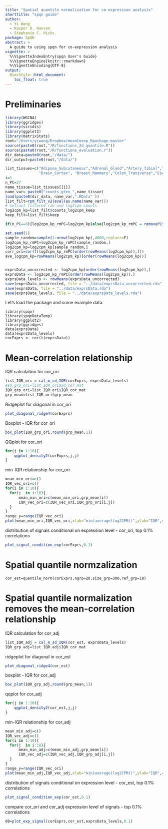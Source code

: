 ```yaml
---
title: "Spatial quantile normalization for co-expression analysis"
shorttitle: "spqn guide"
author:
  - Yi Wang
  - Kasper D. Hansen
  - Stephanie C. Hicks
package: SpQN
abstract: >
  A guide to using spqn for co-expression analysis
vignette: >
  %\VignetteIndexEntry{spqn User's Guide}
  %\VignetteEngine{knitr::rmarkdown}
  %\VignetteEncoding{UTF-8}  
output:
  BiocStyle::html_document:
    toc_float: true
---
```


# Preliminaries

```r
library(WGCNA)
library(ggridges)
library(viridis)
library(ggplot2)
library(matrixStats)
root="/Users/yiwang/Dropbox/meanCoexp_Rpackage-master"
source(paste0(root,"/R/functions_2d_quantile.R"))
source(paste0(root,"/R/functions_evaluation.r"))
dir_data=paste0(root,"/data/")
dir_output=paste0(root,"/data/")

list_tissues=c("Adipose_Subcutaneous","Adrenal_Gland","Artery_Tibial","Brain_Cerebellum",
               "Brain_Cortex", "Breast_Mammary","Colon_Transverse","Esophagus_Mucosa","Heart_Left_Ventricle")
i=1
n_PC=27
name_tissue=list_tissues[[i]]
name_var= paste0("counts_gtex_",name_tissue)
load(paste0(dir_data, name_var,".RData" ))
list_filt=rpm_filt_v2(eval(as.name(name_var)))
# extract filtered raw and log2cpm counts
log2cpm_kp=list_filt$counts_log2cpm_keep
keep_filt=list_filt$keep

if(n_PC==0){log2cpm_kp_rmPC=log2cpm_kp}else{log2cpm_kp_rmPC = removePCs(log2cpm_kp,n_PC)}

set.seed(1)
sample_random=sample(1:nrow(log2cpm_kp),4000,replace=F)
log2cpm_kp_rmPC=log2cpm_kp_rmPC[sample_random,]
log2cpm_kp=log2cpm_kp[sample_random,]
corr_ori=cor(t(log2cpm_kp_rmPC[order(rowMeans(log2cpm_kp)),]))
ave_logcpm_kp=rowMeans(log2cpm_kp)[order(rowMeans(log2cpm_kp))]


exprsData_uncorrected <- log2cpm_kp[order(rowMeans(log2cpm_kp)),]
exprsData <- log2cpm_kp_rmPC[order(rowMeans(log2cpm_kp)),]
exprsData_levels <- rowMeans(exprsData_uncorrected)
save(exprsData_uncorrected, file = "../data/exprsData_uncorrected.rda", compress = "xz")
save(exprsData, file = "../data/exprsData.rda")
save(exprsData_levels, file = "../data/exprsData_levels.rda")

```

Let's load the package and some example data.

```load
library(spqn)
library(spqnDataTemp)
library(ggplot2)
library(ggridges)
data(exprsData)
data(exprsData_levels)
corExprs <- cor(t(exprsData))
```

# Mean-correlation relationship


IQR calculation for cor_ori
```r
list_IQR_ori = cal_m_sd_IQR(corExprs, exprsData_levels)
#sd_grp_ori=list_IQR_ori$sd_cor_mat
IQR_grp_ori=list_IQR_ori$IQR_cor_mat
grp_mean=list_IQR_ori$grp_mean
```

Ridgeplot for diagonal in cor_ori
```r
plot_diagonal_ridge4(corExprs)
```

Boxplot - IQR for cor_ori
```r
box_plot(IQR_grp_ori,round(grp_mean,1))
```

QQplot for cor_ori
```r
for(j in 1:10){
    qqplot_density2(corExprs,j,j)
}
```

min-IQR relationship for cor_ori 
```r
mean_min_ori=c()
IQR_vec_ori=c()
for(i in 1:10){
  for(j  in i:10){
      mean_min_ori=c(mean_min_ori,grp_mean[i])
      IQR_vec_ori=c(IQR_vec_ori,IQR_grp_ori[i,j])
  }
}
range_y=range(IQR_vec_ori)
plot(mean_min_ori,IQR_vec_ori,xlab="min(average(log2CPM))",ylab="IQR",cex.lab=1.5,cex.axis=1.2,col="blue",ylim=range_y)
```

distribution of signals conditional on expression level - cor_ori, top 0.1% correlations
```r
plot_signal_condition_exp(corExprs,0.1)
```

# Spatial quantile normzalization

```spqn
cor_est=quantile_norm(corExprs,ngrp=20,size_grp=300,ref_grp=18)
```

# Spatial quantile normalization removes the mean-correlation relationship

IQR calculation for cor_adj
```r
list_IQR_adj = cal_m_sd_IQR(cor_est, exprsData_levels)
IQR_grp_adj=list_IQR_adj$IQR_cor_mat
```

ridgeplot for diagonal in cor_est
```r
plot_diagonal_ridge4(cor_est)
```

boxplot - IQR for cor_adj
```r
box_plot(IQR_grp_adj,round(grp_mean,1))
```

qqplot for cor_adj
```r
for(j in 1:10){
    qqplot_density2(cor_est,j,j)
}
```

min-IQR relationship for cor_adj
```r
mean_min_adj=c()
IQR_vec_adj=c()
for(i in 1:10){
  for(j  in i:10){
      mean_min_adj=c(mean_min_adj,grp_mean[i])
      IQR_vec_adj=c(IQR_vec_adj,IQR_grp_adj[i,j])
  }
}
range_y=range(IQR_vec_ori)
plot(mean_min_adj,IQR_vec_adj,xlab="min(average(log2CPM))",ylab="IQR",cex.lab=1.5,cex.axis=1.2,col="red",ylim=range_y)
```

distribution of signals conditional on expression level - cor_est, top 0.1% correlations
```r
plot_signal_condition_exp(cor_est,0.1)
```


compare cor_ori and cor_adj
expression level of signals - top 0.1% correlations
```r
d0=plot_exp_signal(corExprs,cor_est,exprsData_levels,0.1)
```
